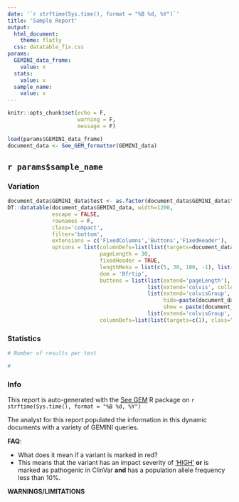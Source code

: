 ```yaml
---
date: '`r strftime(Sys.time(), format = "%B %d, %Y")`'
title: 'Sample Report'
output: 
  html_document:
    theme: flatly
  css: datatable_fix.css
params:
  GEMINI_data_frame:
    value: x
  stats:
    value: x
  sample_name:
    value: x
---
```


```r
knitr::opts_chunk$set(echo = F,
                      warning = F,
                      message = F)
```

```r
load(params$GEMINI_data_frame)
document_data <- See_GEM_formatter(GEMINI_data)
```


## `r params$sample_name` {.tabset}

### Variation
```r
document_data$GEMINI_data$test <- as.factor(document_data$GEMINI_data$test) 
DT::datatable(document_data$GEMINI_data, width=1200, 
              escape = FALSE,
              rownames = F, 
              class='compact', 
              filter='bottom',
              extensions = c('FixedColumns','Buttons','FixedHeader'),
              options = list(columnDefs=list(list(targets=document_data$neg_core_index-1, visible = FALSE)),
                             pageLength = 30,
                             fixedHeader = TRUE,
                             lengthMenu = list(c(5, 30, 100, -1), list('5', '30', '100', 'All')),
                             dom = 'Bfrtip',
                             buttons = list(list(extend='pageLength'),
                                            list(extend='colvis', collectionLayout='four-column'),
                                            list(extend='colvisGroup', text='Core Fields', 
                                                 hide=paste(document_data$neg_core_index-1, collapse = ','), 
                                                 show = paste(document_data$core_index-1, collapse = ',')),
                                            list(extend='colvisGroup', text='Show All', show = ':hidden' )),
                             columnDefs=list(list(targets=c(1), class="dt-left"))))

```

### Statistics
```r
# Number of results per test

# 

```

### Info

This report is auto-generated with the [See GEM](https://github.com/davemcg/See_GEM) R package on `r strftime(Sys.time(), format = "%B %d, %Y")`

The analyst for this report populated the information in this dynamic documents with a variety of GEMINI queries. 

**FAQ**:

* What does it mean if a variant is marked in red?
* This means that the variant has an impact severity of ['HIGH'](http://gemini.readthedocs.io/en/latest/content/database_schema.html#details-of-the-impact-and-impact-severity-columns) **or** is marked as pathogenic in ClinVar **and** has a population allele frequency less than 10%. 

**WARNINGS/LIMITATIONS** 


